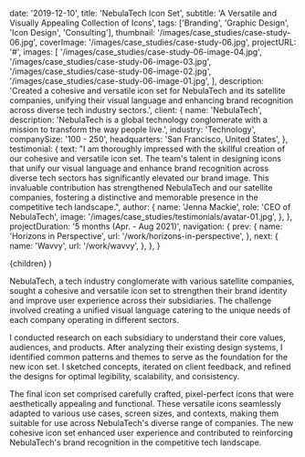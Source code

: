 
  date: '2019-12-10',
  title: 'NebulaTech Icon Set',
  subtitle: 'A Versatile and Visually Appealing Collection of Icons',
  tags: ['Branding', 'Graphic Design', 'Icon Design', 'Consulting'],
  thumbnail: '/images/case_studies/case-study-06.jpg',
  coverImage: '/images/case_studies/case-study-06.jpg',
  projectURL: '#',
  images: [
    '/images/case_studies/case-study-06-image-04.jpg',
    '/images/case_studies/case-study-06-image-03.jpg',
    '/images/case_studies/case-study-06-image-02.jpg',
    '/images/case_studies/case-study-06-image-01.jpg',
  ],
  description:
    'Created a cohesive and versatile icon set for NebulaTech and its satellite companies, unifying their visual language and enhancing brand recognition across diverse tech industry sectors.',
  client: {
    name: 'NebulaTech',
    description:
      'NebulaTech is a global technology conglomerate with a mission to transform the way people live.',
    industry: 'Technology',
    companySize: '100 - 250',
    headquarters: 'San Francisco, United States',
  },
  testimonial: {
    text: "I am thoroughly impressed with the skillful creation of our cohesive and versatile icon set. The team's talent in designing icons that unify our visual language and enhance brand recognition across diverse tech sectors has significantly elevated our brand image. This invaluable contribution has strengthened NebulaTech and our satellite companies, fostering a distinctive and memorable presence in the competitive tech landscape.",
    author: {
      name: 'Jenna Mackie',
      role: 'CEO of NebulaTech',
      image: '/images/case_studies/testimonials/avatar-01.jpg',
    },
  },
  projectDuration: '5 months (Apr. - Aug 2021)',
  navigation: {
    prev: {
      name: 'Horizons in Perspective',
      url: '/work/horizons-in-perspective',
    },
    next: {
      name: 'Wavvy',
      url: '/work/wavvy',
    },
  },
}

  <CaseStudiesLayout data={data}>{children}</CaseStudiesLayout>
)

NebulaTech, a tech industry conglomerate with various satellite companies, sought a cohesive and versatile icon set to strengthen their brand identity and improve user experience across their subsidiaries. The challenge involved creating a unified visual language catering to the unique needs of each company operating in different sectors.

I conducted research on each subsidiary to understand their core values, audiences, and products. After analyzing their existing design systems, I identified common patterns and themes to serve as the foundation for the new icon set. I sketched concepts, iterated on client feedback, and refined the designs for optimal legibility, scalability, and consistency.

The final icon set comprised carefully crafted, pixel-perfect icons that were aesthetically appealing and functional. These versatile icons seamlessly adapted to various use cases, screen sizes, and contexts, making them suitable for use across NebulaTech's diverse range of companies. The new cohesive icon set enhanced user experience and contributed to reinforcing NebulaTech's brand recognition in the competitive tech landscape.
